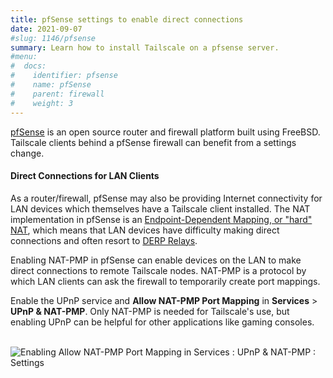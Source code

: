 ```yaml
---
title: pfSense settings to enable direct connections
date: 2021-09-07
#slug: 1146/pfsense
summary: Learn how to install Tailscale on a pfsense server.
#menu:
#  docs:
#    identifier: pfsense
#    name: pfSense
#    parent: firewall
#    weight: 3
---
```


[pfSense](https://pfsense.org/) is an open source router and firewall platform
built using FreeBSD. Tailscale clients behind a pfSense firewall can benefit
from a settings change.

#### Direct Connections for LAN Clients

As a router/firewall, pfSense may also be providing Internet connectivity for LAN
devices which themselves have a Tailscale client installed. The NAT implementation
in pfSense is an
[Endpoint-Dependent Mapping, or "hard" NAT](/blog/how-nat-traversal-works/),
which means that LAN devices have difficulty making direct connections and often resort to
[DERP Relays](/kb/1232/derp-servers/).

Enabling NAT-PMP in pfSense can enable devices on the LAN to make direct connections to
remote Tailscale nodes. NAT-PMP is a protocol by which LAN clients can ask the firewall
to temporarily create port mappings.

Enable the UPnP service and **Allow NAT-PMP Port Mapping** in
**Services** > **UPnP & NAT-PMP**. Only NAT-PMP is needed for Tailscale's
use, but enabling UPnP can be helpful for other applications like gaming consoles.

<br />
<Image
  alt="Enabling Allow NAT-PMP Port Mapping in Services : UPnP & NAT-PMP : Settings"
  width={1444}
  height={1320}
  src="/images/solutions/pfsense/upnp-settings.jpg"
/>
